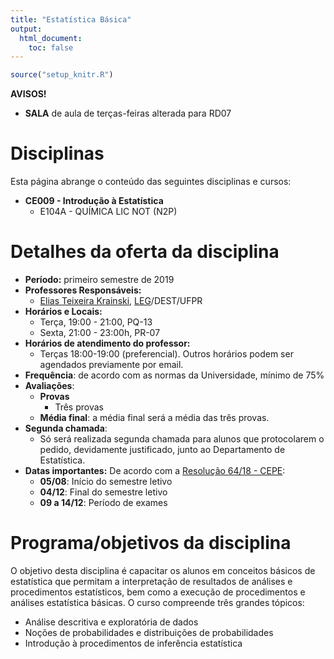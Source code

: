 ```yaml
---
title: "Estatística Básica"
output:
  html_document:
    toc: false
---
```


```r
source("setup_knitr.R")
```

<div class="alert alert-danger" role="alert">
**AVISOS!**

- **SALA** de aula de terças-feiras alterada para RD07

</div>

# Disciplinas

Esta página abrange o conteúdo das seguintes disciplinas e cursos:

- **CE009 - Introdução à Estatística**
  - E104A - QUÍMICA LIC NOT (N2P)

# Detalhes da oferta da disciplina

- **Período:** primeiro semestre de 2019
- **Professores Responsáveis:**
  - [Elias Teixeira Krainski][], [LEG][]/DEST/UFPR
<!--[Fernando de Pol Mayer]: http://leg.ufpr.br/~fernandomayer
[Wagner Hugo Bonat]: http://leg.ufpr.br/~wbonat 
-->
- **Horários e Locais:**
    - Terça, 19:00 - 21:00, PQ-13
    - Sexta, 21:00 - 23:00h, PR-07
- **Horários de atendimento do professor:**
    - Terças 18:00-19:00 (preferencial). Outros horários
      podem ser agendados previamente por email.
- **Frequência**: de acordo com as normas da Universidade, mínimo de 75%
- **Avaliações**:
  - **Provas** 
    - Três provas
  - **Média final**: a média final será a média das três provas.
- **Segunda chamada**:
  - Só será realizada segunda chamada para alunos que protocolarem o
    pedido, devidamente justificado, junto ao Departamento de
    Estatística.
- **Datas importantes:** De acordo com a [Resolução 64/18 - CEPE][]:
    - **05/08**: Início do semestre letivo
    - **04/12**: Final do semestre letivo
    - **09 a 14/12**: Período de exames

# Programa/objetivos da disciplina

O objetivo desta disciplina é capacitar os alunos em conceitos básicos
de estatística que permitam a interpretação de resultados de análises e
procedimentos estatísticos, bem como a execução de procedimentos e
análises estatística básicas. O curso compreende três grandes tópicos:

- Análise descritiva e exploratória de dados
- Noções de probabilidades e distribuições de probabilidades
- Introdução à procedimentos de inferência estatística

<!-- links -->

[Elias Teixeira Krainski]: http://www.leg.ufpr.br/~elias/
<!--[Fernando de Pol Mayer]: http://leg.ufpr.br/~fernandomayer
[Wagner Hugo Bonat]: http://leg.ufpr.br/~wbonat 
-->>
[LEG]: http://www.leg.ufpr.br
[Resolução 64/18 - CEPE]: http://www.est.ufpr.br/calendario/cepe6418.pdf
